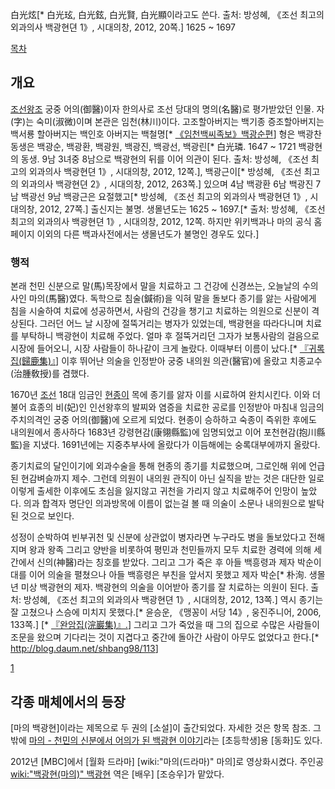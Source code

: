 白光炫[* 白光玹, 白光鉉, 白光賢, 白光顯이라고도 쓴다. 출처: 방성혜, 《조선 최고의 외과의사 백광현뎐 1》, 시대의창, 2012, 20쪽.]  
1625 ~ 1697

[[목차]]

== 개요 ==
[[조선]]왕조 궁중 어의(御醫)이자 한의사로 조선 당대의 명의(名醫)로 평가받았던 인물. 자(字)는 숙미(淑微)이며 본관은 임천(林川)이다. 고조할아버지는 백기종 증조할아버지는 백서룡 할아버지는 백인호 아버지는 백철명[*  [http://kin.naver.com/qna/detail.nhn?d1id=11&dirId=11080201&docId=168517858&qb=67Cx6rSR7Iic&enc=utf8&section=kin&rank=1&search_sort=0&spq=0 《임천백씨족보》백광순편]] 형은 백광찬 동생은 백광순, 백광환, 백광원, 백광진, 백광선, 백광린[* 白光璘. 1647 ~ 1721 백광현의 동생. 9남 3녀중 8남으로 백광현의 뒤를 이어 의관이 된다. 출처: 방성혜, 《조선 최고의 외과의사 백광현뎐 1》, 시대의창, 2012, 12쪽.], 백광근이[* 방성혜, 《조선 최고의 외과의사 백광현뎐 2》, 시대의창, 2012, 263쪽.] 있으며 4남 백광환 6남 백광진 7남 백광선 9남 백광근은 요절했고[* 방성혜, 《조선 최고의 외과의사 백광현뎐 1》, 시대의창, 2012, 27쪽.] 출신지는 불명. 생몰년도는 1625 ~ 1697.[* 출처: 방성혜, 《조선 최고의 외과의사 백광현뎐 1》, 시대의창, 2012, 12쪽. 하지만 위키백과나 마의 공식 홈페이지 이외의 다른 백과사전에서는 생몰년도가 불명인 경우도 있다.] 

=== 행적 ===
본래 천민 신분으로 말(馬)목장에서 말을 치료하고 그 건강에 신경쓰는, 오늘날의 수의사인 마의(馬醫)였다. 독학으로 침술(鍼術)을 익혀 말을 돌보다 종기를 앓는 사람에게 침을 시술하여 치료에 성공하면서, 사람의 건강을 챙기고 치료하는 의원으로 신분이 격상된다. 그러던 어느 날 시장에 절뚝거리는 병자가 있었는데, 백광현을 따라다니며 치료를 부탁하니 백광현이 치료해 주었다. 얼마 후 절뚝거리던 그자가 보통사람의 걸음으로 시장에 들어오니, 시장 사람들이 하나같이 크게 놀랐다. 이때부터 이름이 났다.[* [http://kin.naver.com/qna/detail.nhn?d1id=11&dirId=11080201&docId=169229820&qb=6reA66Gd7KeR&enc=utf8&section=kin&rank=2&search_sort=0&spq=0 『귀록집(歸鹿集)』]] 이후 뛰어난 의술을 인정받아 궁중 내의원 의관(醫官)에 올랐고 치종교수(治腫敎授)를 겸했다. 

1670년 [[조선]] 18대 임금인 [[현종]]이 목에 종기를 앓자 이를 시료하여 완치시킨다. 이와 더불어 효종의 비(妃)인 인선왕후의 발찌와 염증을 치료한 공로를 인정받아 마침내 임금의 주치의격인 궁중 어의(御醫)에 오르게 되었다. 현종이 승하하고 숙종이 즉위한 후에도 내의원에서 종사하다 1683년 강령현감(康翎縣監)에 임명되었고 이어 포천현감(抱川縣監)을 지냈다. 1691년에는 지중추부사에 올랐다가 이듬해에는 숭록대부에까지 올랐다.

종기치료의 달인이기에 외과수술을 통해 현종의 종기를 치료했으며, 그로인해 위에 언급 된 현감벼슬까지 제수. 그런데 의원이 내의원 관직이 아닌 실직을 받는 것은 대단한 일로 이렇게 출세한 이후에도 초심을 잃지않고 귀천을 가리지 않고 치료해주어 인망이 높았다. 의과 합격자 명단인 의과방목에 이름이 없는걸 볼 때 의술이 소문나 내의원으로 발탁된 것으로 보인다.

성정이 순박하여 빈부귀천 및 신분에 상관없이 병자라면 누구라도 병을 돌보았다고 전해지며 왕과 왕족 그리고 양반을 비롯하여 평민과 천민들까지 모두 치료한 경력에 의해 세간에서 신의(神醫)라는 칭호를 받았다. 그리고 그가 죽은 후 아들 백흥령과 제자 박순이 대를 이어 의술을 펼쳤으나 아들 백흥령은 부친을 앞서지 못했고 제자 박순[* 朴洵. 생몰년 미상 백광현의 제자. 백광현의 의술을 이어받아 종기를 잘 치료하는 의원이 된다. 출처: 방성혜, 《조선 최고의 외과의사 백광현뎐 1》, 시대의창, 2012, 13쪽.] 역시 종기는 잘 고쳤으나 스승에 미치지 못했다.[* 윤승운, 《맹꽁이 서당 14》, 웅진주니어, 2006, 133쪽.] [*   [http://www.culturecontent.com/content/contentView.do?search_div=CP_THE&search_div_id=CP_THE014&cp_code=cp0440&index_id=cp04400245&content_id=cp044002450001&print=Y 『완암집(浣巖集)』.]] 그리고 그가 죽었을 때 그의 집으로 수많은 사람들이 조문을 왔으며 기다리는 것이 지겹다고 중간에 돌아간 사람이 아무도 없었다고 한다.[* http://blog.daum.net/shbang98/113]

[http://blog.naver.com/spartacus2/80173848805]

== 각종 매체에서의 등장 ==
[마의 백광현]이라는 제목으로 두 권의 [소설]이 출간되었다. 자세한 것은 항목 참조. 그 밖에 [http://www.aladin.co.kr/shop/wproduct.aspx?ISBN=893953560X 마의 - 천민의 신분에서 어의가 된 백광현 이야기]라는 [초등학생]용 [동화]도 있다.

2012년 [MBC]에서 [월화 드라마] [wiki:"마의(드라마)" 마의]로 영상화시켰다. 주인공 [[wiki:"백광현(마의)" 백광현]] 역은 [배우] [조승우]가 맡았다.

